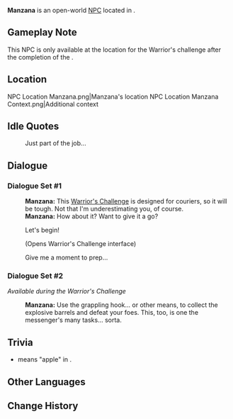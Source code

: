 {{Meta
<!-- Remove this template after adding the missing info -->
|missing_NPC_profile  = yes
}}
{{Character Infobox
|type             = Open-World NPC
|image            = NPC Manzana.png
|realname         = <!-- Optional, if different from in-game name -->
|deceased         = <!-- Past (for deceased prior to events of the game) or free response -->
|region           = Natlan
|location         = Natlan
|affiliation      = Scions of the Canopy
|title            = Master Trainer, "Scions of the Canopy"

|ancestry         = <!-- Clan/family -->
|father           = 
|mother           = 
|spouse           = 
|sibling          = 
|child            = 
|relative         = 

|voiceEN          = 
|voiceCN          = 
|voiceJP          = 
|voiceKR          = 
|dialoguereward   = 
}}
'''Manzana''' is an open-world [[NPC]] located in {{Location|Ancestral Temple}}.

==Gameplay Note==
This NPC is only available at the location for the Warrior's challenge after the completion of the {{Quest|To the Night, What is the Night's}}.

==Location==
<gallery>
NPC Location Manzana.png|Manzana's location
NPC Location Manzana Context.png|Additional context
</gallery>
<!--
==Profile==
Detailed story/lore information goes here.
''(To be added.)''

===Appearance===
Keep appearance section short and concise. Limit to 2 paragraphs with 3-4 sentences each.
''(To be added.)''

==Quests and Events==
{{Quests and Events}}
-->
==Idle Quotes==
{{Dialogue Start}}
: {{DIcon|Idle}} Just part of the job...
{{Dialogue End}}

==Dialogue==
===Dialogue Set #1===
{{Dialogue Start}}
:'''Manzana:''' This [[Warrior's Challenge]] is designed for couriers, so it will be tough. Not that I'm underestimating you, of course.
:'''Manzana:''' How about it? Want to give it a go?
:{{DIcon|Warrior's Challenge}} Let's begin!
:;(Opens Warrior's Challenge interface)
:{{DIcon}} Give me a moment to prep...
{{Dialogue End}}

===Dialogue Set #2===
''Available during the Warrior's Challenge''
{{Dialogue Start}}
:'''Manzana:''' Use the grappling hook... or other means, to collect the explosive barrels and defeat your foes. This, too, is one the messenger's many tasks... sorta.
{{Dialogue End}}
<!--
==Event Dialogue==
===Event Name===
{{Dialogue Start}}
:'''{{subst:#titleparts:{{subst:PAGENAME}}}}:'''
{{Dialogue End}}
-->
==Trivia==
* {{Wt|manzana|Manzana}} means "apple" in {{W|Spanish language|Spanish}}.

==Other Languages==
{{Other Languages|default_hidden=1
|en       = Manzana
|zhs      = 曼扎那
|zhs_rm   = Mànzhānà
|zht      = 曼扎那
|zht_rm   = Mànzhānà
|ja       = マンザナー
|ko       = 만자나
|es       = Manzanales
|fr       = Manzana
|ru       = Манцана
|th       = Manzana
|vi       = Manzana
|de       = Manzana
|id       = Manzana
|pt       = Manzanar
|tr       = Manzana
|it       = Manzana
}}

==Change History==
{{Change History|5.0}}
<!--
==References==
{{Reflist}}
-->